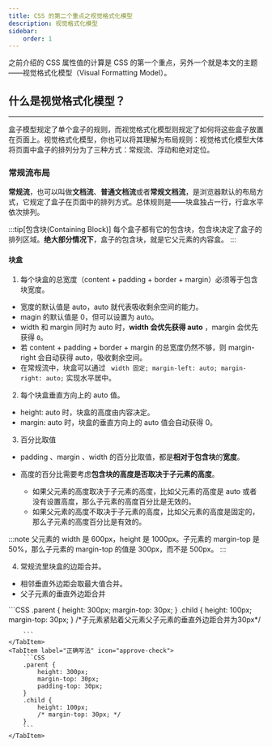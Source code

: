 ---
title: CSS 的第二个重点之视觉格式化模型
description: 视觉格式化模型
sidebar:
    order: 1
---

之前介绍的 CSS 属性值的计算是 CSS 的第一个重点，另外一个就是本文的主题——视觉格式化模型（Visual Formatting Model）。

## 什么是视觉格式化模型？

---

盒子模型规定了单个盒子的规则，而视觉格式化模型则规定了如何将这些盒子放置在页面上。视觉格式化模型，你也可以将其理解为布局规则：视觉格式化模型大体将页面中盒子的排列分为了三种方式：常规流、浮动和绝对定位。

### 常规流布局

**常规流**，也可以叫做**文档流**、**普通文档流**或者**常规文档流**，是浏览器默认的布局方式，它规定了盒子在页面中的排列方式。总体规则是——块盒独占一行，行盒水平依次排列。

:::tip[包含块(Containing Block)]
每个盒子都有它的包含块，包含块决定了盒子的排列区域。**绝大部分情况下**，盒子的包含块，就是它父元素的内容盒。
:::

#### 块盒

1. 每个块盒的总宽度（content + padding + border + margin）必须等于包含块宽度。

-   宽度的默认值是 auto，auto 就代表吸收剩余空间的能力。
-   magin 的默认值是 0，但可以设置为 auto。
-   width 和 margin 同时为 auto 时，**width 会优先获得 auto** ，margin 会优先获得 `0`。
-   若 content + padding + border + margin 的总宽度仍然不够，则 margin-right 会自动获得 auto，吸收剩余空间。
-   在常规流中，块盒可以通过 ` width 固定; margin-left: auto; margin-right: auto;` 实现水平居中。

2. 每个块盒垂直方向上的 auto 值。

-   height: auto 时，块盒的高度由内容决定。
-   margin: auto 时，块盒的垂直方向上的 auto 值会自动获得 0。

3. 百分比取值

-   padding 、margin 、width 的百分比取值，都是**相对于包含块**的**宽度**。

-   高度的百分比需要考虑**包含块的高度是否取决于子元素的高度**。
    -   如果父元素的高度取决于子元素的高度，比如父元素的高度是 auto 或者没有设置高度，那么子元素的高度百分比是无效的。
    -   如果父元素的高度不取决于子元素的高度，比如父元素的高度是固定的，那么子元素的高度百分比是有效的。

:::note
父元素的 width 是 600px，height 是 1000px。子元素的 margin-top 是 50%，那么子元素的 margin-top 的值是 300px，而不是 500px。
:::

4. 常规流里块盒的边距合并。

-   相邻垂直外边距会取最大值合并。
-   父子元素的垂直外边距合并


<Tabs>
    <TabItem label="错误写法" icon="close">
        ```CSS
        .parent {
            height: 300px;
            margin-top: 30px;
        }
        .child {
            height: 100px;
            margin-top: 30px;
        }
        /*子元素紧贴着父元素父子元素的垂直外边距合并为30px*/

        ```
    </TabItem>
    <TabItem label="正确写法" icon="approve-check">
        ```CSS
        .parent {
            height: 300px;
            margin-top: 30px;
            padding-top: 30px;
        }
        .child {
            height: 100px;
            /* margin-top: 30px; */
        }
        ```
    </TabItem>
</Tabs>

